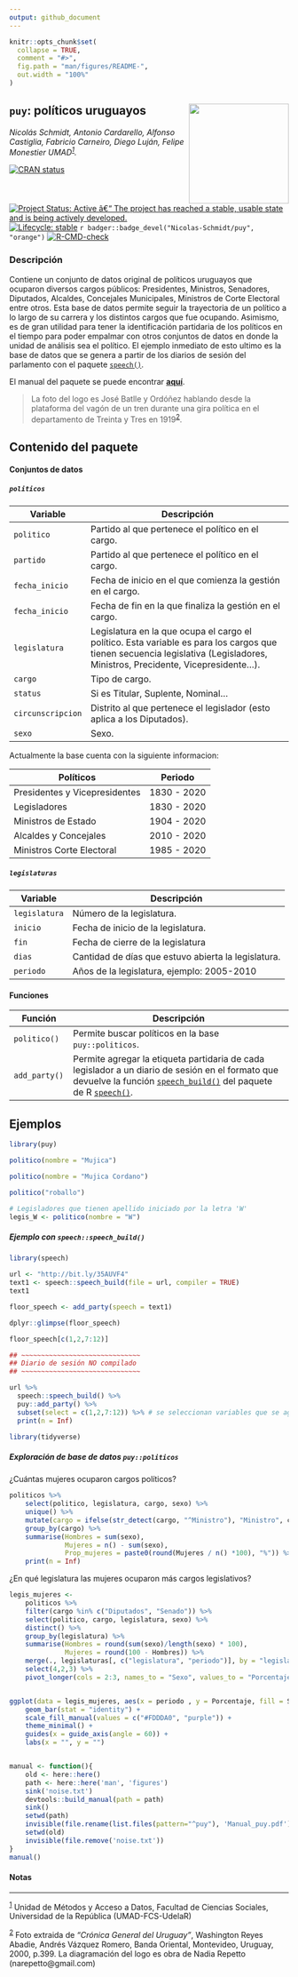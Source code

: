 ```yaml
---
output: github_document
---
```


<!-- README.md is generated from README.Rmd. Please edit that file -->

```r
knitr::opts_chunk$set(
  collapse = TRUE,
  comment = "#>",
  fig.path = "man/figures/README-",
  out.width = "100%"
)
```

## `puy`: políticos uruguayos <img src='man/figures/logo.png' align="right" height="180" />


*Nicolás Schmidt, Antonio Cardarello, Alfonso Castiglia, Fabricio Carneiro, Diego Luján, Felipe Monestier UMAD<sup><a id="fnr.1" class="footref" href="#fn.1">1</a></sup>.*

<!-- badges: start -->

[![CRAN status](https://www.r-pkg.org/badges/version/puy)](https://CRAN.R-project.org/package=puy)
[![Project Status: Active â€“ The project has reached a stable, usable
state and is being actively
developed.](https://www.repostatus.org/badges/latest/active.svg)](https://www.repostatus.org/#active)
[![Lifecycle: stable](https://img.shields.io/badge/lifecycle-stable-green.svg)](https://lifecycle.r-lib.org/articles/stages.html)
`r badger::badge_devel("Nicolas-Schmidt/puy", "orange")`
[![R-CMD-check](https://github.com/Nicolas-Schmidt/puy/workflows/R-CMD-check/badge.svg)](https://github.com/Nicolas-Schmidt/puy/actions)
<!-- badges: end -->

### Descripción

Contiene un conjunto de datos original de políticos uruguayos que ocuparon diversos cargos públicos: Presidentes, Ministros, Senadores, Diputados, Alcaldes, Concejales Municipales, Ministros de Corte Electoral entre otros. Esta base de datos permite seguir la trayectoria de un político a lo largo de su carrera y los distintos cargos que fue ocupando. Asimismo, es de gran utilidad para tener la identificación partidaria de los políticos en el tiempo para poder empalmar con otros conjuntos de datos en donde la unidad de análisis sea el político. El ejemplo inmediato de esto ultimo es la base de datos que se genera a partir de los diarios de sesión del parlamento con el paquete [`speech()`](https://nicolas-schmidt.github.io/speech/).

El manual del paquete se puede encontrar [__aquí__](https://github.com/Nicolas-Schmidt/puy/blob/master/man/figures/Manual_puy.pdf).



> La foto del logo es José Batlle y Ordóñez hablando desde la plataforma del vagón de un tren durante una gira política en el departamento de Treinta y Tres en 1919<sup><a id="fnr.2" class="footref" href="#fn.2">2</a></sup>.

## Contenido del paquete


#### Conjuntos de datos


##### `politicos`

| Variable          | Descripción                                                                                |
| ----------------- | ------------------------------------------------------------------------------------------ |
| `politico`        | Partido al que pertenece el político en el cargo.                                          |
| `partido`         | Partido al que pertenece el político en el cargo.                                          |
| `fecha_inicio`    | Fecha de inicio en el que comienza la gestión en el cargo.                                 |
| `fecha_inicio`    | Fecha de fin en la que finaliza la gestión en el cargo.                                    |
| `legislatura`     | Legislatura en la que ocupa el cargo el político. Esta variable es para los cargos que tienen secuencia legislativa (Legisladores, Ministros, Precidente, Vicepresidente...).   | 
| `cargo`           | Tipo de cargo.                                                                             |
| `status`          | Si es Titular, Suplente, Nominal...                                                        |
| `circunscripcion` | Distrito al que pertenece el legislador (esto aplica a los Diputados).                     |
| `sexo`            | Sexo.                                                                                      |


Actualmente la base cuenta con la siguiente informacion:

| Políticos                     | Periodo       |
| ------------------------------| ------------- |
| Presidentes y Vicepresidentes | 1830 - 2020   |
| Legisladores                  | 1830 - 2020   |
| Ministros de Estado           | 1904 - 2020   |
| Alcaldes y Concejales         | 2010 - 2020   |
| Ministros Corte Electoral     | 1985 - 2020   |


##### `legislaturas`

| Variable    | Descripción                                            |
| ----------- | ------------------------------------------------------ |
| `legislatura` | Número de la legislatura.                            |
| `inicio`      | Fecha de inicio de la legislatura.                   |
| `fin`         | Fecha de cierre de la legislatura                    |
| `dias`        | Cantidad de días que estuvo abierta la legislatura.  |
| `periodo`     | Años de la legislatura, ejemplo: 2005-2010           |



#### Funciones

| Función        | Descripción                                          |
| -------------- | ---------------------------------------------------- |
| `politico()`   | Permite buscar políticos en la base `puy::politicos`.|
| `add_party()`  | Permite agregar la etiqueta partidaria de cada legislador a un diario de sesión en el formato que devuelve la función [`speech_build()`](https://nicolas-schmidt.github.io/speech/reference/speech_build.html) del paquete de R [`speech()`](https://nicolas-schmidt.github.io/speech/).|


## Ejemplos


```r
library(puy)

politico(nombre = "Mujica")

politico(nombre = "Mujica Cordano")

politico("roballo")

# Legisladores que tienen apellido iniciado por la letra 'W'
legis_W <- politico(nombre = "W")


```

##### Ejemplo con `speech::speech_build()`

```r
library(speech)

url <- "http://bit.ly/35AUVF4"
text1 <- speech::speech_build(file = url, compiler = TRUE)
text1

floor_speech <- add_party(speech = text1)

dplyr::glimpse(floor_speech)

floor_speech[c(1,2,7:12)]

## ~~~~~~~~~~~~~~~~~~~~~~~~~~~~~~
## Diario de sesión NO compilado
## ~~~~~~~~~~~~~~~~~~~~~~~~~~~~~~

url %>% 
  speech::speech_build() %>% 
  puy::add_party() %>% 
  subset(select = c(1,2,7:12)) %>% # se seleccionan variables que se agregan con add_party()
  print(n = Inf)


```

```r
library(tidyverse)
```

##### Exploración de base de datos `puy::politicos`

¿Cuántas mujeres ocuparon cargos políticos?

```r
politicos %>% 
    select(politico, legislatura, cargo, sexo) %>% 
    unique() %>% 
    mutate(cargo = ifelse(str_detect(cargo, "^Ministro"), "Ministro", cargo)) %>%
    group_by(cargo) %>% 
    summarise(Hombres = sum(sexo), 
              Mujeres = n() - sum(sexo),
              Prop_mujeres = paste0(round(Mujeres / n() *100), "%")) %>% 
    print(n = Inf)
```

¿En qué legislatura las mujeres ocuparon más cargos legislativos?

```r
legis_mujeres <- 
    politicos %>% 
    filter(cargo %in% c("Diputados", "Senado")) %>% 
    select(politico, cargo, legislatura, sexo) %>% 
    distinct() %>% 
    group_by(legislatura) %>% 
    summarise(Hombres = round(sum(sexo)/length(sexo) * 100), 
              Mujeres = round(100 - Hombres)) %>% 
    merge(., legislaturas[, c("legislatura", "periodo")], by = "legislatura") %>% 
    select(4,2,3) %>% 
    pivot_longer(cols = 2:3, names_to = "Sexo", values_to = "Porcentaje")


ggplot(data = legis_mujeres, aes(x = periodo , y = Porcentaje, fill = Sexo)) + 
    geom_bar(stat = "identity") +
    scale_fill_manual(values = c("#FDDDA0", "purple")) +
    theme_minimal() +
    guides(x = guide_axis(angle = 60)) +
    labs(x = "", y = "")



```

















```r
manual <- function(){
    old <- here::here()
    path <- here::here('man', 'figures')
    sink('noise.txt')
    devtools::build_manual(path = path)
    sink()
    setwd(path)
    invisible(file.rename(list.files(pattern="^puy"), 'Manual_puy.pdf'))
    setwd(old)
    invisible(file.remove('noise.txt'))
}
manual()
```





#### Notas

---
<sup><a id="fn.1" href="#fnr.1">1</a></sup> Unidad de Métodos y Acceso a Datos, Facultad de Ciencias Sociales, Universidad de la República (UMAD-FCS-UdelaR)

<sup><a id="fn.2" href="#fnr.2">2</a></sup> Foto extraida de _"Crónica General del Uruguay"_, Washington Reyes Abadie, Andrés Vázquez Romero, Banda Oriental, Montevideo, Uruguay, 2000, p.399. La diagramación del logo es obra de Nadia Repetto (narepetto@gmail.com)










